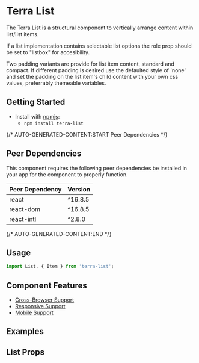 


<Badge />

# Terra List

The Terra List is a structural component to vertically arrange content within list/list items.

If a list implementation contains selectable list options the role prop should be set to "listbox" for accesibility.

Two padding variants are provide for list item content, standard and compact. If different padding is desired use the defaulted style of 'none' and set the padding on the list item's child content with your own css values, preferrably themeable variables.

## Getting Started

- Install with [npmjs](https://www.npmjs.com):
  - `npm install terra-list`

{/* AUTO-GENERATED-CONTENT:START Peer Dependencies  */}
## Peer Dependencies

This component requires the following peer dependencies be installed in your app for the component to properly function.

| Peer Dependency | Version |
|-|-|
| react | ^16.8.5 |
| react-dom | ^16.8.5 |
| react-intl | ^2.8.0 |

{/* AUTO-GENERATED-CONTENT:END */}

## Usage

```jsx
import List, { Item } from 'terra-list';
```

## Component Features
* [Cross-Browser Support](https://engineering.cerner.com/terra-ui/about/terra-ui/component-standards#cross-browser-support)
* [Responsive Support](https://engineering.cerner.com/terra-ui/about/terra-ui/component-standards#responsive-support)
* [Mobile Support](https://engineering.cerner.com/terra-ui/about/terra-ui/component-standards#mobile-support)

## Examples
<ListExample title="Default List" />
<ListDividedExample title="Divided List" />
<ListPaddedExample title="Padded List" />
<AriaDescribedByVisibleList
  title="Patient List with Visible Instructions using the ariaDescribedBy prop for accessibility"
  description="For assistive technology users, this example adds the aria-describedby attribute
  (in reference to the visible text above the list) to give additional instructions for how the user
  should use this list."
/>
<AriaDescribedByHiddenList
  title="Patient List with Visually Hidden Instructions using the ariaDescribedBy prop for accessibility"
  description="For assistive technology users, this example adds the aria-describedby attribute
  (in reference to visually hidden text) to give additional instructions for how the user
  should use this list."
/>
<AriaDescriptionList
  title="Patient List with instructions using the ariaDescription prop for accessibility"
  description="For assistive technology users, this example adds the aria-description attribute
  to give additional instructions for how the user should use this list."
/>
<AriaDetailsList
  title="Patient List with Visible Instructions using the ariaDetails prop for  accessibility"
  description="For assistive technology users, this example adds the aria-details attribute
  (in reference to the visible text above the list) to give additional instructions for how the user
  should use this list."
/>

## List Props
<ListPropsTable />
